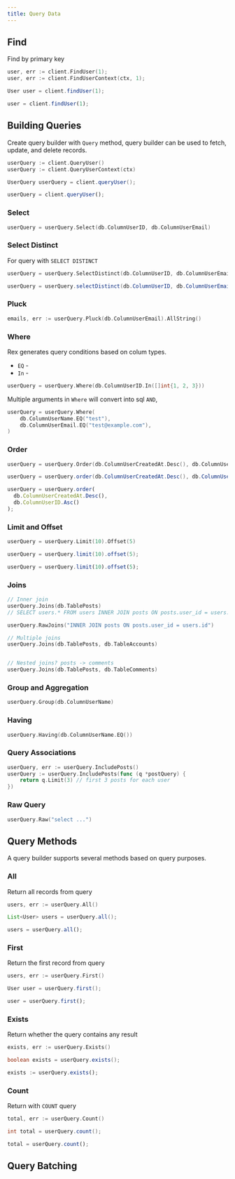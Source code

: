 ```yaml
---
title: Query Data
---
```



## Find

Find by primary key

<Tabs groupId="generator">
  <TabItem value="go" label="Go" default>

```go
user, err := client.FindUser(1);
user, err := client.FindUserContext(ctx, 1);
```

  </TabItem>
  <TabItem value="java" label="Java">

```java
User user = client.findUser(1);
```

  </TabItem>
  <TabItem value="typescript" label="TypeScript">

```typescript
user = client.findUser(1);
```

  </TabItem>
</Tabs>

## Building Queries

Create query builder with `Query` method, query builder can be used to fetch, update, and delete records.

<Tabs groupId="generator">
  <TabItem value="go" label="Go" default>

```go
userQuery := client.QueryUser()
userQuery := client.QueryUserContext(ctx)
```

  </TabItem>
  <TabItem value="java" label="Java">

```java
UserQuery userQuery = client.queryUser();
```

  </TabItem>
  <TabItem value="typescript" label="TypeScript">

```typescript
userQuery = client.queryUser();
```

  </TabItem>
</Tabs>

### Select

<Tabs groupId="generator">
  <TabItem value="go" label="Go" default>

```go
userQuery = userQuery.Select(db.ColumnUserID, db.ColumnUserEmail)
```

  </TabItem>
  <TabItem value="java" label="Java"></TabItem>
  <TabItem value="typescript" label="TypeScript"></TabItem>
</Tabs>

### Select Distinct

For query with `SELECT DISTINCT`

<Tabs groupId="generator">
  <TabItem value="go" label="Go" default>

```go
userQuery = userQuery.SelectDistinct(db.ColumnUserID, db.ColumnUserEmail)
```

  </TabItem>
  <TabItem value="java" label="Java">

```java
userQuery = userQuery.selectDistinct(db.ColumnUserID, db.ColumnUserEmail);
```

  </TabItem>
  <TabItem value="typescript" label="TypeScript"></TabItem>
</Tabs>

### Pluck

```go
emails, err := userQuery.Pluck(db.ColumnUserEmail).AllString()
```

### Where

Rex generates query conditions based on colum types.

- `EQ` -
- `In` -

```go
userQuery = userQuery.Where(db.ColumnUserID.In([]int{1, 2, 3}))
```

Multiple arguments in `Where` will convert into sql `AND`,

```go
userQuery = userQuery.Where(
	db.ColumnUserName.EQ("test"),
	db.ColumnUserEmail.EQ("test@example.com"),
)
```

### Order

<Tabs groupId="generator">
  <TabItem value="go" label="Go" default>

```go
userQuery = userQuery.Order(db.ColumnUserCreatedAt.Desc(), db.ColumnUserID.Asc())
```

  </TabItem>
  <TabItem value="java" label="Java">

```java
userQuery = userQuery.order(db.ColumnUserCreatedAt.Desc(), db.ColumnUserID.Asc());
```

  </TabItem>
  <TabItem value="typescript" label="TypeScript">

```typescript
userQuery = userQuery.order(
  db.ColumnUserCreatedAt.Desc(),
  db.ColumnUserID.Asc()
);
```

  </TabItem>
</Tabs>

### Limit and Offset

<Tabs groupId="generator">
  <TabItem value="go" label="Go" default>

```go
userQuery = userQuery.Limit(10).Offset(5)
```

  </TabItem>
  <TabItem value="java" label="Java">

```java
userQuery = userQuery.limit(10).offset(5);
```

  </TabItem>
  <TabItem value="typescript" label="TypeScript">

```typescript
userQuery = userQuery.limit(10).offset(5);
```

  </TabItem>
</Tabs>

### Joins

<Tabs groupId="generator">
  <TabItem value="go" label="Go" default>

```go
// Inner join
userQuery.Joins(db.TablePosts)
// SELECT users.* FROM users INNER JOIN posts ON posts.user_id = users.id

userQuery.RawJoins("INNER JOIN posts ON posts.user_id = users.id")

// Multiple joins
userQuery.Joins(db.TablePosts, db.TableAccounts)


// Nested joins? posts -> comments
userQuery.Joins(db.TablePosts, db.TableComments)
```

  </TabItem>
  <TabItem value="java" label="Java"></TabItem>
  <TabItem value="typescript" label="TypeScript"></TabItem>
</Tabs>

### Group and Aggregation

<Tabs groupId="generator">
  <TabItem value="go" label="Go" default>

```go
userQuery.Group(db.ColumnUserName)
```

  </TabItem>
  <TabItem value="java" label="Java"></TabItem>
  <TabItem value="typescript" label="TypeScript"></TabItem>
</Tabs>

### Having

<Tabs groupId="generator">
  <TabItem value="go" label="Go" default>

```go
userQuery.Having(db.ColumnUserName.EQ())
```

  </TabItem>
  <TabItem value="java" label="Java"></TabItem>
  <TabItem value="typescript" label="TypeScript"></TabItem>
</Tabs>

### Query Associations

<Tabs groupId="generator">
  <TabItem value="go" label="Go" default>

```go
userQuery, err := userQuery.IncludePosts()
userQuery := userQuery.IncludePosts(func (q *postQuery) {
	return q.Limit(3) // first 3 posts for each user
})
```

  </TabItem>
  <TabItem value="java" label="Java"></TabItem>
  <TabItem value="typescript" label="TypeScript"></TabItem>
</Tabs>

### Raw Query

<Tabs groupId="generator">
  <TabItem value="go" label="Go" default>

```go
userQuery.Raw("select ...")
```

  </TabItem>
  <TabItem value="java" label="Java"></TabItem>
  <TabItem value="typescript" label="TypeScript"></TabItem>
</Tabs>

## Query Methods

A query builder supports several methods based on query purposes.

### All

Return all records from query

<Tabs groupId="generator">
  <TabItem value="go" label="Go" default>

```go
users, err := userQuery.All()
```

  </TabItem>
  <TabItem value="java" label="Java">

```java
List<User> users = userQuery.all();
```

  </TabItem>
  <TabItem value="typescript" label="TypeScript">

```typescript
users = userQuery.all();
```

  </TabItem>
</Tabs>

### First

Return the first record from query

<Tabs groupId="generator">
  <TabItem value="go" label="Go" default>

```go
users, err := userQuery.First()
```

  </TabItem>
  <TabItem value="java" label="Java">

```java
User user = userQuery.first();
```

  </TabItem>
  <TabItem value="typescript" label="TypeScript">

```typescript
user = userQuery.first();
```

  </TabItem>
</Tabs>

### Exists

Return whether the query contains any result

<Tabs groupId="generator">
  <TabItem value="go" label="Go" default>

```go
exists, err := userQuery.Exists()
```

  </TabItem>
  <TabItem value="java" label="Java">

```java
boolean exists = userQuery.exists();
```

  </TabItem>
  <TabItem value="typescript" label="TypeScript">

```typescript
exists := userQuery.exists();
```

  </TabItem>
</Tabs>

### Count

Return with `COUNT` query

<Tabs groupId="generator">
  <TabItem value="go" label="Go" default>

```go
total, err := userQuery.Count()
```

  </TabItem>
  <TabItem value="java" label="Java">

```java
int total = userQuery.count();
```

  </TabItem>
  <TabItem value="typescript" label="TypeScript">

```typescript
total = userQuery.count();
```

  </TabItem>
</Tabs>

## Query Batching
